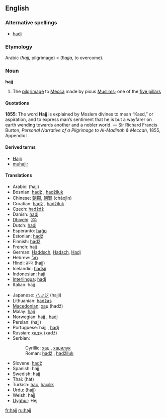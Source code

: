 ==English==

===Alternative spellings===
* [[hadj]]

===Etymology===
Arabic {{Arab|[[حج]]}} (''ħajj'', pilgrimage) < {{Arab|[[حج]]}} (''ħajja'', to overcome).

===Noun===
{{wikipedia}}
'''hajj'''

# {{Islam}} The [[pilgrimage]] to [[Mecca]] made by pious [[Muslim]]s; one of the [[five pillars]]

====Quotations====
'''1855''': The word '''Hajj''' is explained by Moslem divines to mean “Kasd,” or aspiration, and to express man’s sentiment that he is but a wayfarer on earth wending towards another and a nobler world. &mdash; Sir Richard Francis Burton, ''Personal Narrative of a Pilgrimage to Al-Madinah & Meccah'', 1855, Appendix I.

====Derived terms====
* [[Hajji]]
* [[muhajir]]

====Translations====
{{top}}
* Arabic: {{Arab|[[حج]]}} (ħajj) {{m}}
* Bosnian: [[hadž]] {{m}}, [[hadžiluk]] {{m}}
* Chinese: [[朝覲]], [[朝觐]] (cháojìn)
* Croatian: [[hadž]] {{m}}, [[hadžiluk]] {{m}}
* Czech: [[hadždž]] {{m}}
* Danish: [[hadj]] {{g|Danish}}
* [[Dhivehi]]: [[ޙައްޖު]]
* Dutch: [[hadj]] {{m}}
* Esperanto: [[haĝo]]
* Estonian: [[hadž]]
* Finnish: [[hadž]]
* French: hajj {{m}}
* German: [[Haddsch]], [[Hadsch]], [[Hadj]] {{m}}
* Hebrew: [[חג׳]] {{m}}
* Hindi: [[हज्ज]] (hajj) {{m}}
* Icelandic: [[hadsjí]] {{n}}
* Indonesian: [[haji]]
* [[Interlingua]]: [[hadj]]
* Italian: hajj {{m}}
{{mid}}
* Japanese: [[ハッジ]] (hajji)
* Lithuanian: [[hadžas]] {{g|Lithuanian}}
* [[Macedonian]]: [[хаџ]] (hadž) {{m}}
* Malay: [[haji]]
* Norwegian: hajj {{m}} {{italbrac|Bokmål}}, [[hadj]] {{m}} {{italbrac|Nynorsk}}
* Persian: {{fa-Arab|[[حج]]}} (hajj)
* Portuguese: hajj {{m}}, [[hadj]] {{m}}
* Russian: [[хадж]] (xadž) {{m}}
* Serbian:
*: Cyrillic: [[хаџ#Serbian|хаџ]] {{m}}, [[хаџилук]] {{m}}
*: Roman: [[hadž#Serbian|hadž]] {{m}}, [[hadžiluk]] {{m}}
* Slovene: [[hadž]] {{m}}
* Spanish: hajj {{m}}
* Swedish: hajj {{c}}
* Thai: {{Thai|[[ฮัจญ์]]}} (hát)
* Turkish: [[hac]], [[hacılık]]
* Urdu: {{ur-Arab|[[حج]]}} (hajj) {{m}}
* Welsh: hajj {{g|Welsh}}
* [[Uyghur]]: Hej
{{bottom}}

[[fr:hajj]]
[[ru:hajj]]